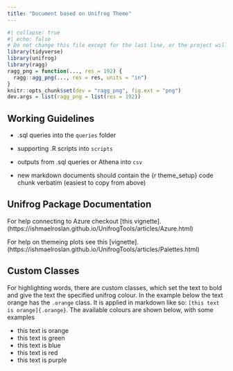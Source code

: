 ```yaml
---
title: "Document based on Unifrog Theme"
---
```


```r
#| collapse: true
#| echo: false
# Do not change this file except for the last line, or the project will not render correctly
library(tidyverse)
library(unifrog)
library(ragg)
ragg_png = function(..., res = 192) {
  ragg::agg_png(..., res = res, units = "in")
}
knitr::opts_chunk$set(dev = "ragg_png", fig.ext = "png")
dev.args = list(ragg_png = list(res = 192))
```
## Working Guidelines

-   .sql queries into the `queries` folder

-   supporting .R scripts into `scripts`

-   outputs from .sql queries or Athena into `csv`

-   new markdown documents should contain the {r theme_setup} code chunk verbatim (easiest to copy from above)

## Unifrog Package Documentation

For help connecting to Azure checkout [this vignette].(https://ishmaelroslan.github.io/UnifrogTools/articles/Azure.html)

For help on themeing plots see this [vignette].(https://ishmaelroslan.github.io/UnifrogTools/articles/Palettes.html)

## Custom Classes

For highlighting words, there are custom classes, which set the text to bold and give the text the specified unifrog colour. In the example below the text orange has the `.orange` class. It is applied in markdown like so: `[this text is orange]{.orange}`.
The available colours are shown below, with some examples

* this text is [orange]{.orange}
* this text [is green]{.green}
* [this text]{.blue} is blue
* this text is [red]{.red}
* this text is [purple]{.purple}